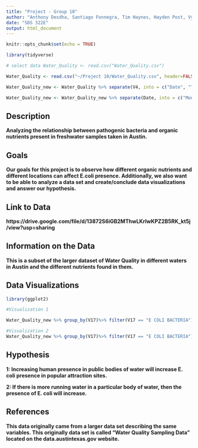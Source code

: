 ```yaml
---
title: "Project - Group 10"
author: "Anthony Desdha, Santiago Fonnegra, Tim Haynes, Hayden Post, Vyvy Tran, Valeria Valle, Katie Yang"
date: "SDS 322E"
output: html_document
---
```


```r
knitr::opts_chunk$set(echo = TRUE)
```

```r

library(tidyverse)

# select data Water_Quality <- read.csv("Water_Quality.csv")

Water_Quality <- read.csv("~/Project 10/Water_Quality.csv", header=FALSE)

Water_Quality_new <- Water_Quality %>% separate(V4, into = c("Date", "Time", "Meridium"), sep = " ")

Water_Quality_new <- Water_Quality_new %>% separate(Date, into = c("Month", "Day", "Year"), sep = "/") 

```

## Description

**Analyzing the relationship between pathogenic bacteria and organic nutrients present in freshwater samples taken in Austin.**

## Goals

**Our goals for this project is to observe how different organic nutrients and different locations can affect E.coli presence. Additionally, we also want to be able to analyze a data set and create/conclude data visualizations and answer our hypothesis.**

## Link to Data

**https://drive.google.com/file/d/13872S6iGB2MThwLKrlwKPZ2B5RK_kt5j/view?usp=sharing**

## Information on the Data

**This is a subset of the larger dataset of Water Quality in different waters in Austin and the different nutrients found in them.**

## Data Visualizations

```r
library(ggplot2)

#Visualization 1

Water_Quality_new %>% group_by(V17)%>% filter(V17 == "E COLI BACTERIA") %>% ggplot(aes(x=V6)) + geom_bar(alpha=1, size=2)+ theme(axis.text.x = element_text(angle = 45, vjust = 0.7)) + labs(x = 'Watershed', y = 'E. Coli Presence')

#Visualization 2
Water_Quality_new %>% group_by(V17)%>% filter(V17 == "E COLI BACTERIA") %>% ggplot(aes(x=V11)) + geom_bar(alpha=1, size=2)+ theme(axis.text.x = element_text(angle = 45, vjust = 0.7)) + labs(x = 'Site Type', y = 'E. Coli Presence')
```

## Hypothesis

**1: Increasing human presence in public bodies of water will increase E. coli presence in popular attraction sites.  **

**2: If there is more running water in a particular body of water, then the presence of E. coli will increase.**

## References

**This data originally came from a larger data set describing the same variables. This originally data set is called "Water Quality Sampling Data" located on the data.austintexas.gov website.**
